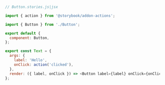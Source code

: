 ```js
// Button.stories.js|jsx

import { action } from '@storybook/addon-actions';

import { Button } from './Button';

export default {
  component: Button,
};

export const Text = {
  args: {
    label: 'Hello',
    onClick: action('clicked'),
  },
  render: ({ label, onClick }) => <Button label={label} onClick={onClick} />,
};
```
